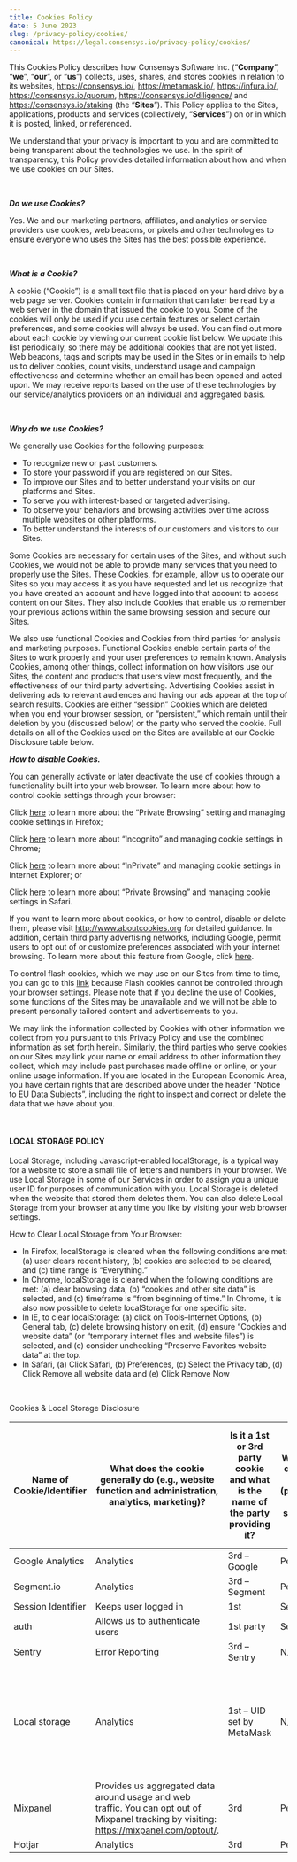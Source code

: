 ```yaml
---
title: Cookies Policy
date: 5 June 2023
slug: /privacy-policy/cookies/
canonical: https://legal.consensys.io/privacy-policy/cookies/
---
```


This Cookies Policy describes how Consensys Software Inc. (“**Company**”, “**we**”, “**our**”, or “**us**”) collects, uses, shares, and stores cookies in relation to its websites, https://consensys.io/, https://metamask.io/, https://infura.io/, https://consensys.io/quorum,  https://consensys.io/diligence/ and https://consensys.io/staking (the “**Sites**”). This Policy applies to the Sites, applications, products and services (collectively, “**Services**”) on or in which it is posted, linked, or referenced.

We understand that your privacy is important to you and are committed to being transparent about the technologies we use. In the spirit of transparency, this Policy provides detailed information about how and when we use cookies on our Sites.

<br/>

**_Do we use Cookies?_**

Yes. We and our marketing partners, affiliates, and analytics or service providers use cookies, web beacons, or pixels and other technologies to ensure everyone who uses the Sites has the best possible experience.

<br/>

**_What is a Cookie?_**

A cookie (“Cookie”) is a small text file that is placed on your hard drive by a web page server. Cookies contain information that can later be read by a web server in the domain that issued the cookie to you. Some of the cookies will only be used if you use certain features or select certain preferences, and some cookies will always be used. You can find out more about each cookie by viewing our current cookie list below. We update this list periodically, so there may be additional cookies that are not yet listed. Web beacons, tags and scripts may be used in the Sites or in emails to help us to deliver cookies, count visits, understand usage and campaign effectiveness and determine whether an email has been opened and acted upon. We may receive reports based on the use of these technologies by our service/analytics providers on an individual and aggregated basis.

<br/>

**_Why do we use Cookies?_**

We generally use Cookies for the following purposes:

- To recognize new or past customers.
- To store your password if you are registered on our Sites.
- To improve our Sites and to better understand your visits on our platforms and Sites.
- To serve you with interest-based or targeted advertising.
- To observe your behaviors and browsing activities over time across multiple websites or other platforms.
- To better understand the interests of our customers and visitors to our Sites.

Some Cookies are necessary for certain uses of the Sites, and without such Cookies, we would not be able to provide many services that you need to properly use the Sites. These Cookies, for example, allow us to operate our Sites so you may access it as you have requested and let us recognize that you have created an account and have logged into that account to access content on our Sites. They also include Cookies that enable us to remember your previous actions within the same browsing session and secure our Sites.

We also use functional Cookies and Cookies from third parties for analysis and marketing purposes.  Functional Cookies enable certain parts of the Sites to work properly and your user preferences to remain known.  Analysis Cookies, among other things, collect information on how visitors use our Sites, the content and products that users view most frequently, and the effectiveness of our third party advertising. Advertising Cookies assist in delivering ads to relevant audiences and having our ads appear at the top of search results. Cookies are either “session” Cookies which are deleted when you end your browser session, or “persistent,” which remain until their deletion by you (discussed below) or the party who served the cookie.  Full details on all of the Cookies used on the Sites are available at our Cookie Disclosure table below.

**_How to disable Cookies._**

You can generally activate or later deactivate the use of cookies through a functionality built into your web browser. To learn more about how to control cookie settings through your browser:

Click [here](https://support.mozilla.org/en-US/kb/enable-and-disable-cookies-website-preferences) to learn more about the “Private Browsing” setting and managing cookie settings in Firefox;

Click [here](https://support.google.com/chrome/answer/95647?hl=en) to learn more about “Incognito” and managing cookie settings in Chrome;

Click [here](https://support.microsoft.com/en-us/help/17442/windows-internet-explorer-delete-manage-cookies) to learn more about “InPrivate” and managing cookie settings in Internet Explorer; or

Click [here](https://support.apple.com/) to learn more about “Private Browsing” and managing cookie settings in Safari.

If you want to learn more about cookies, or how to control, disable or delete them, please visit http://www.aboutcookies.org for detailed guidance. In addition, certain third party advertising networks, including Google, permit users to opt out of or customize preferences associated with your internet browsing. To learn more about this feature from Google, click [here](https://adssettings.google.com/u/0/authenticated?hl=en).

To control flash cookies, which we may use on our Sites from time to time, you can go to this [link](http://www.macromedia.com/support/documentation/en/flashplayer/help/settings_manager07.html) because Flash cookies cannot be controlled through your browser settings. Please note that if you decline the use of Cookies, some functions of the Sites may be unavailable and we will not be able to present personally tailored content and advertisements to you.

We may link the information collected by Cookies with other information we collect from you pursuant to this Privacy Policy and use the combined information as set forth herein.  Similarly, the third parties who serve cookies on our Sites may link your name or email address to other information they collect, which may include past purchases made offline or online, or your online usage information. If you are located in the European Economic Area, you have certain rights that are described above under the header “Notice to EU Data Subjects”, including the right to inspect and correct or delete the data that we have about you.

<br/>

#### LOCAL STORAGE POLICY

Local Storage, including Javascript-enabled localStorage, is a typical way for a website to store a small file of letters and numbers in your browser. We use Local Storage in some of our Services in order to assign you a unique user ID for purposes of communication with you. Local Storage is deleted when the website that stored them deletes them. You can also delete Local Storage from your browser at any time you like by visiting your web browser settings.

How to Clear Local Storage from Your Browser:

- In Firefox, localStorage is cleared when the following conditions are met: (a) user clears recent history, (b) cookies are selected to be cleared, and (c) time range is “Everything.”
- In Chrome, localStorage is cleared when the following conditions are met: (a) clear browsing data, (b) “cookies and other site data” is selected, and (c) timeframe is “from beginning of time.” In Chrome, it is also now possible to delete localStorage for one specific site.
- In IE, to clear localStorage: (a) click on Tools–Internet Options, (b) General tab, (c) delete browsing history on exit, (d) ensure “Cookies and website data” (or “temporary internet files and website files”) is selected, and (e) consider unchecking “Preserve Favorites website data” at the top.
- In Safari, (a) Click Safari, (b) Preferences, (c) Select the Privacy tab, (d) Click Remove all website data and (e) Click Remove Now

<br/>

Cookies & Local Storage Disclosure

| Name of Cookie/Identifier | What does the cookie generally do (e.g., website function and administration, analytics, marketing)?                                      | Is it a 1st or 3rd party cookie and what is the name of the party providing it? | What type of cookie is it (persistent or session)? | What is the duration of the cookie on the website (if not cleared by the user)? |
|---------------------------|-------------------------------------------------------------------------------------------------------------------------------------------|---------------------------------------------------------------------------------|----------------------------------------------------|---------------------------------------------------------------------------------|
| Google Analytics          | Analytics                                                                                                                                 | 3rd – Google                                                                    | Persistent                                         | 2 years                                                                         |
| Segment.io                | Analytics                                                                                                                                 | 3rd – Segment                                                                   | Persistent                                         | 1 year                                                                          |
| Session Identifier        | Keeps user logged in                                                                                                                      | 1st                                                                             | Session                                            | 1 week                                                                          |
| auth                      | Allows us to authenticate users                                                                                                           | 1st party                                                                       | Session                                            | Until logout                                                                    |
| Sentry                    | Error Reporting                                                                                                                           | 3rd – Sentry                                                                    | N/A                                                | N/A                                                                             |
| Local storage             | Analytics                                                                                                                                 | 1st – UID set by MetaMask                                                       | N/A                                                | Depends on browser (See “How to Clear Local Storage from Your Browser”)         |
| Mixpanel                  | Provides us aggregated data around usage and web traffic. You can opt out of Mixpanel tracking by visiting: https://mixpanel.com/optout/. | 3rd                                                                             | Persistent                                         | 1 year                                                                          |
| Hotjar                    | Analytics                                                                                                                                 | 3rd                                                                             | Persistent                                         | 1 year                                                                          |
